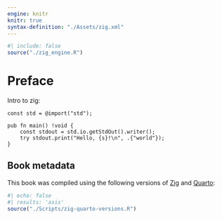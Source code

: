 ```yaml
---
engine: knitr
knitr: true
syntax-definition: "./Assets/zig.xml"
---
```


```r
#| include: false
source("./zig_engine.R")
```


# Preface {.unnumbered}

Intro to zig:

```zig
const std = @import("std");

pub fn main() !void {
    const stdout = std.io.getStdOut().writer();
    try stdout.print("Hello, {s}!\n", .{"world"});
}
```

## Book metadata

This book was compiled using the following versions of [Zig](https://ziglang.org) and [Quarto](https://quarto.org):

```r
#| echo: false
#| results: 'asis'
source("./Scripts/zig-quarto-versions.R")
```
